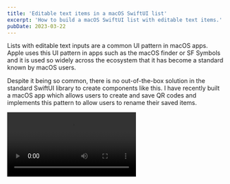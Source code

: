 ```yaml
---
title: 'Editable text items in a macOS SwiftUI list'
excerpt: 'How to build a macOS SwiftUI list with editable text items.'
pubDate: 2023-03-22
---
```



Lists with editable text inputs are a common UI pattern in macOS apps. Apple uses this UI pattern in apps such as the macOS finder or SF Symbols and it is used so widely across the ecosystem that it has become a standard known by macOS users.

Despite it being so common, there is no out-of-the-box solution in the standard SwiftUI library to create components like this. I have recently built a macOS app which allows users to create and save QR codes and implements this pattern to allow users to rename their saved items.

<Video src="https://res.cloudinary.com/dflewmkx4/video/upload/ac_none,f_auto,q_auto:eco/blog/posts/swiftui-macos-editable-text-views/demo.mp4" />

> I want to credit to [this Stack Overflow answer](https://stackoverflow.com/a/67864507/17421764) for giving me the idea and inspiration for making my own version of a macOS editable text view.

## The editable text component

The `EditableText` components is a built on top the native `TextField` component and, to prevent layout shifts and frame changes, does not show and hide any extra views.

### TL;DR

If you want to skip the explanation and just see the code, you can find the full source code for the `EditableText` view here:

```swift:EditableText.swift
struct EditableText: View {
    @Binding var text: String

    @State private var temporaryText: String
    @FocusState private var isFocused: Bool

    init(text: Binding<String>) {
        self._text = text
        self.temporaryText = text.wrappedValue
    }

    var body: some View {
        TextField("", text: $temporaryText, onCommit: { text = temporaryText })
            .focused($isFocused, equals: true)
            .onTapGesture { isFocused = true }
            .onExitCommand { temporaryText = text; isFocused = false }
            .contextMenu {
                Button(action: { isFocused = true }, label: { Text("Rename") })
            }
    }
}
```

### Keeping an internal state

The component takes in a text binding and immediately creates a `temporaryText` internal state variable initialisewd with the binding's current value. This internal state is necessary to keep hold of the user's edits to the initial text and not update the binding's value until the text's `onCommit` closure is fired.

The `temporaryText` property also allows the component to revert the text to its initial value if the user cancels the edit by pressing the escape key.

```swift:EditableText.swift
struct EditableText: View {
    @Binding var text: String

    @State private var temporaryText: String

    init(text: Binding<String>) {
        self._text = text
        self.temporaryText = text.wrappedValue
    }

    var body: some View {
        TextField("", text: $temporaryText, onCommit: { text = temporaryText })
            .onExitCommand { temporaryText = text }
    }
}
```

With this set up, the call site for the `EditableText` looks very similar to a standard `TextField`.

### Making the text editable

At the moment, the `EditableText` from the previous section is always editable and focused. You want to change this to only happen whenever the user taps on the text field and, by default the component should be in a non-editable state.

You can achieve this by creating a `@FocusState` property that defaults to `false` and then using passing it as a binding to the `TextField`'s `focused` view modifier. Then, you can use the `onTapGesture` view modifier to set `isFocused` property to true.

```swift:EditableText.swift
struct EditableText: View {
    @Binding var text: String

    @State private var temporaryText: String
    @FocusState private var isFocused: Bool = false

    init(text: Binding<String>) {
        self._text = text
        self.temporaryText = text.wrappedValue
    }

    var body: some View {
        TextField("", text: $temporaryText, onCommit: { text = temporaryText })
            .focused($isFocused, equals: true)
            .onTapGesture { isFocused = true }
    }
}
```

## Roll back changes when user presses the escape key

The great thing about keeping an internal state and not automatically updating the text binding on every change is that you can easily roll back the changes when the user presses the escape key and cancels the editing action.

To achieve this, add an `onExitCommand` view modifier to the `TextField`, change the `temporaryText` to the text binding's current value to update the internal state and remove the focus from the `TextField`.

```swift:EditableText.swift
struct EditableText: View {
    @Binding var text: String

    @State private var temporaryText: String
    @FocusState private var isFocused: Bool = false

    init(text: Binding<String>) {
        self._text = text
        self.temporaryText = text.wrappedValue
    }

    var body: some View {
        TextField("", text: $temporaryText, onCommit: { text = temporaryText })
            .focused($isFocused, equals: true)
            .onTapGesture { isFocused = true }
            .onExitCommand { temporaryText = text; isFocused = false }
    }
}
```

## Improving the editable functionality's discoverability

If you rely on this UI pattern as the sole meaning of editing a text item, you can improve this feature's discoverability by adding a context menu action to the view. This menu has a single action called 'Rename' which, when tapped, focuses the `TextField` and makes it editable.

```swift:EditableText.swift
struct EditableText: View {
    @Binding var text: String

    @State private var temporaryText: String
    @FocusState private var isFocused: Bool

    init(text: Binding<String>) {
        self._text = text
        self.temporaryText = text.wrappedValue
    }

    var body: some View {
        TextField("", text: $temporaryText, onCommit: { text = temporaryText })
            .focused($isFocused, equals: true)
            .onTapGesture { isFocused = true }
            .onExitCommand { temporaryText = text; isFocused = false }
            .contextMenu {
                Button(action: { isFocused = true }, label: { Text("Rename") })
            }
    }
}
```
